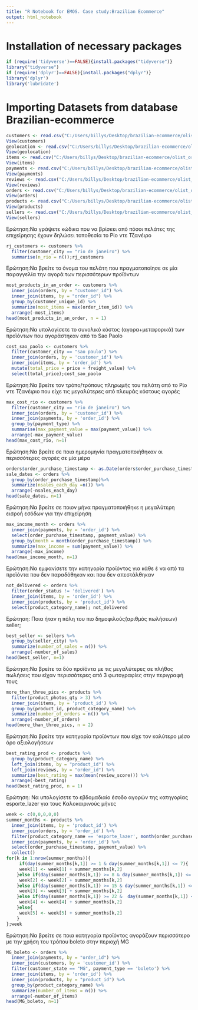 ---
title: "R Notebook for EMOS. Case study:Brazilian Ecommerce"
output: html_notebook
---
# Installation of necessary packages
```{r}
if (require('tidyverse')==FALSE){install.packages("tidyverse")}
library("tidyverse")
if (require('dplyr')==FALSE){install.packages("dplyr")}
library('dplyr')
library('lubridate')
```



# Importing Datasets from database Brazilian-ecommerce
```{r}
customers <- read.csv("C:/Users/billys/Desktop/brazilian-ecommerce/olist_customers_dataset.csv")
View(customers)
geolocation <- read.csv("C:/Users/billys/Desktop/brazilian-ecommerce/olist_geolocation_dataset.csv")
View(geolocation)
items <- read.csv("C:/Users/billys/Desktop/brazilian-ecommerce/olist_order_items_dataset.csv")
View(items)
payments <- read.csv("C:/Users/billys/Desktop/brazilian-ecommerce/olist_order_payments_dataset.csv")
View(payments)
reviews <- read.csv("C:/Users/billys/Desktop/brazilian-ecommerce/olist_order_reviews_dataset.csv")
View(reviews)
orders <- read.csv("C:/Users/billys/Desktop/brazilian-ecommerce/olist_orders_dataset.csv")
View(orders)
products <- read.csv("C:/Users/billys/Desktop/brazilian-ecommerce/olist_products_dataset.csv")
View(products)
sellers <- read.csv("C:/Users/billys/Desktop/brazilian-ecommerce/olist_sellers_dataset.csv")
View(sellers)
```


Ερώτηση:Να γράψετε κώδικα που να βρίσκει από πόσοι πελάτες της επιχείρησης έχουν δηλώσει τοποθεσία το Ρίο ντε Τζανέιρο
```{r}
rj_customers <- customers %>%
  filter(customer_city == "rio de janeiro") %>%
  summarise(n_rio = n());rj_customers
```

Ερώτηση:Να βρείτε το όνομα του πελάτη που πραγματοποίησε σε μία παραγγελία την αγορά των περισσότερων προϊόντων
```{r}
most_products_in_an_order <- customers %>%
  inner_join(orders, by = "customer_id") %>%
  inner_join(items, by = "order_id") %>%
  group_by(customer_unique_id) %>%
  summarize(most_items = max(order_item_id)) %>%
  arrange(-most_items)
head(most_products_in_an_order, n = 1)
```

Ερώτηση:Να υπολογίσετε το συνολικό κόστος (αγορα+μεταφορικά) των προϊόντων που αγοράστηκαν από το Sao Paolo
```{r}
cost_sao_paolo <- customers %>%
  filter(customer_city == "sao paulo") %>%
  inner_join(orders, by = 'customer_id') %>%
  inner_join(items, by = 'order_id') %>%
  mutate(total_price = price + freight_value) %>%
  select(total_price);cost_sao_paolo
```

Ερώτηση:Να βρείτε τον τρόπο/τρόπους πληρωμής του πελάτη από το Ρίο ντε Τζανέιριο που είχε τις μεγαλύτερες από πλευράς κόστους αγορές
```{r}
max_cost_rio <- customers %>%
  filter(customer_city == "rio de janeiro") %>%
  inner_join(orders, by = 'customer_id') %>%
  inner_join(payments, by = 'order_id') %>%
  group_by(payment_type) %>%
  summarise(max_payment_value = max(payment_value)) %>%
  arrange(-max_payment_value)
head(max_cost_rio, n=1)
```

Ερώτηση:Να βρείτε σε ποια ημερομηνία πραγματοποιήθηκαν οι περισσότερες αγορές σε μία μέρα
```{r}
orders$order_purchase_timestamp <- as.Date(orders$order_purchase_timestamp)
sale_dates <- orders %>%
  group_by(order_purchase_timestamp)%>%
  summarize(nsales_each_day =n()) %>%
  arrange(-nsales_each_day)
head(sale_dates, n=1)
```



Ερώτηση:Να βρείτε σε ποιον μήνα πραγματοποιήθηκε η μεγαλύτερη εισροή εσόδων για την επιχείρηση
```{r}
max_income_month <- orders %>%
  inner_join(payments, by = 'order_id') %>%
  select(order_purchase_timestamp, payment_value) %>%
  group_by(month = month(order_purchase_timestamp)) %>%
  summarize(max_income = sum(payment_value)) %>%
  arrange(-max_income)
head(max_income_month, n=1)
```

Ερώτηση:Να εμφανίσετε την κατηγορία προϊόντος για κάθε έ
να από τα προϊόντα που δεν παραδόθηκαν και που δεν απεστάλθηκαν
```{r}
not_delivered <- orders %>%
  filter(order_status != 'delivered') %>%
  inner_join(items, by = 'order_id') %>%
  inner_join(products, by = 'product_id') %>%
  select(product_category_name); not_delivered
```

Ερώτηση: Ποια ήταν η πόλη του πιο δημοφιλούς(αριθμός πωλήσεων) seller;
```{r}
best_seller <- sellers %>%
  group_by(seller_city) %>%
  summarize(number_of_sales = n()) %>%
  arrange(-number_of_sales)
head(best_seller, n=1)
```

Ερώτηση:Να βρείτε τα δύο προϊόντα με τις μεγαλύτερες σε πλήθος πωλήσεις που είχαν περισσότερες από 3 φωτογραφίες στην περιγραφή τους
```{r}
more_than_three_pics <- products %>%
  filter(product_photos_qty > 3) %>%
  inner_join(items, by = 'product_id') %>%
  group_by(product_id, product_category_name) %>%
  summarize(number_of_orders = n()) %>%
  arrange(-number_of_orders)
head(more_than_three_pics, n = 2)
```

Ερώτηση:Να βρείτε την κατηγορία προϊόντων που είχε τον καλύτερο μέσο όρο αξιολογήσεων
```{r}
best_rating_prod <- products %>%
  group_by(product_category_name) %>%
  left_join(items, by = "product_id") %>%
  left_join(reviews, by = "order_id") %>%
  summarize(best_rating = max(mean(review_score))) %>%
  arrange(-best_rating)
head(best_rating_prod, n = 1) 
```

Ερώτηση: Να υπολογίσετε το εβδομαδιαίο έσοδο αγορών της κατηγορίας esporte_lazer για τους Καλοκαιρινούς μήνες 
```{r}
week <- c(0,0,0,0,0)
summer_months <- products %>%
  inner_join(items, by = 'product_id') %>%
  inner_join(orders, by = 'order_id') %>%
  filter(product_category_name == 'esporte_lazer', month(order_purchase_timestamp) >= '6' & month(order_purchase_timestamp) <= '8') %>%
  inner_join(payments, by = 'order_id') %>%
  select(order_purchase_timestamp, payment_value) %>%
  collect()
for(k in 1:nrow(summer_months)){
     if(day(summer_months[k,1]) >= 1 & day(summer_months[k,1]) <= 7){
     week[1] <- week[1] + summer_months[k,2]
    }else if(day(summer_months[k,1]) >= 8 & day(summer_months[k,1]) <= 14){
     week[2] <- week[2] + summer_months[k,2]
    }else if(day(summer_months[k,1]) >= 15 & day(summer_months[k,1]) <= 21){
     week[3] <- week[3] + summer_months[k,2]
    }else if(day(summer_months[k,1]) >= 22 &  day(summer_months[k,1]) <=28){
     week[4] <- week[4] + summer_months[k,2]
    }else{
     week[5] <- week[5] + summer_months[k,2]
    }
};week
```



Ερώτηση:Να βρείτε σε ποια κατηγορία προϊόντος αγοράζουν περισσότερο με την χρήση του τρόπου boleto στην περιοχή MG
```{r}
MG_boleto <- orders %>%
  inner_join(payments, by = "order_id") %>%
  inner_join(customers, by = 'customer_id') %>%
  filter(customer_state == "MG", payment_type == 'boleto') %>%
  inner_join(items, by = 'order_id') %>%
  inner_join(products, by = "product_id") %>%
  group_by(product_category_name) %>%
  summarize(number_of_items = n()) %>%
  arrange(-number_of_items)
head(MG_boleto, n=1)
```




